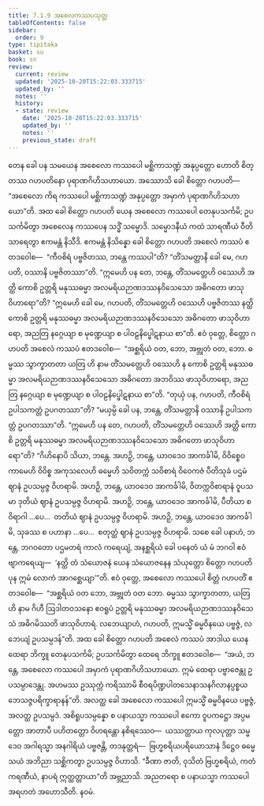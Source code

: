 ```yaml
---
title: 7.1.9 အစေလကဿပသုတ္တ
tableOfContents: false
sidebar:
  order: 9
type: tipitaka
basket: su
book: sn
review:
  current: review
  updated: '2025-10-20T15:22:03.333715'
  updated_by: ''
  notes: ''
  history:
  - state: review
    date: '2025-10-20T15:22:03.333715'
    updated_by: ''
    notes: ''
    previous_state: draft
---
```



<DynamicBreadcrumb />


<ReviewStatus review={frontmatter.review} showDetails={true} />

<HypothesisAnnotation frontmatter={frontmatter} />

<Division number="351" book="sn" e="ch" v="18" p="330">

<Paragraph number="1532" book="sn">
တေန ခေါ ပန သမယေန အစေလော ကဿပေါ မစ္ဆိကာသဏ္ဍံ အနုပ္ပတ္တော ဟောတိ စိတ္တဿ ဂဟပတိနော ပုရာဏဂိဟိသဟာယော. အဿောသိ ခေါ စိတ္တော ဂဟပတိ—  “အစေလော ကိရ ကဿပေါ မစ္ဆိကာသဏ္ဍံ အနုပ္ပတ္တော အမှာကံ ပုရာဏဂိဟိသဟာယော”တိ. အထ ခေါ စိတ္တော ဂဟပတိ ယေန အစေလော ကဿပေါ တေနုပသင်္ကမိ; ဥပသင်္ကမိတွာ အစေလေန ကဿပေန သဒ္ဓိံ သမ္မောဒိ. သမ္မောဒနီယံ ကထံ သာရဏီယံ ဝီတိသာရေတွာ ဧကမန္တံ နိသီဒိ. ဧကမန္တံ နိသိန္နော ခေါ စိတ္တော ဂဟပတိ အစေလံ ကဿပံ ဧတဒဝေါစ—  “ကီဝစိရံ ပဗ္ဗဇိတဿ, ဘန္တေ ကဿပါ”တိ? “တိံသမတ္တာနိ ခေါ မေ, ဂဟပတိ, ဝဿာနိ ပဗ္ဗဇိတဿာ”တိ. “ဣမေဟိ ပန တေ, ဘန္တေ, တိံသမတ္တေဟိ ဝဿေဟိ အတ္ထိ ကောစိ ဥတ္တရိ မနုဿဓမ္မာ အလမရိယဉာဏဒဿနဝိသေသော အဓိဂတော ဖာသုဝိဟာရော”တိ? “ဣမေဟိ ခေါ မေ, ဂဟပတိ, တိံသမတ္တေဟိ ဝဿေဟိ ပဗ္ဗဇိတဿ နတ္ထိ ကောစိ ဥတ္တရိ မနုဿဓမ္မာ အလမရိယဉာဏဒဿနဝိသေသော အဓိဂတော ဖာသုဝိဟာရော, အညတြ နဂ္ဂေယျာ စ မုဏ္ဍေယျာ စ ပါဝဠနိပ္ဖေါဋနာယ စာ”တိ. ဧဝံ ဝုတ္တေ, စိတ္တော ဂဟပတိ အစေလံ ကဿပံ ဧတဒဝေါစ—  “အစ္ဆရိယံ ဝတ, ဘော, အဗ္ဘုတံ ဝတ, ဘော. ဓမ္မဿ သွာက္ခာတတာ ယတြ ဟိ နာမ တိံသမတ္တေဟိ ဝဿေဟိ န ကောစိ ဥတ္တရိ မနုဿဓမ္မာ အလမရိယဉာဏဒဿနဝိသေသော အဓိဂတော အဘဝိဿ ဖာသုဝိဟာရော, အညတြ နဂ္ဂေယျာ စ မုဏ္ဍေယျာ စ ပါဝဠနိပ္ဖေါဋနာယ စာ”တိ.
</Paragraph>

<Paragraph number="1533" book="sn">
“တုယှံ ပန, ဂဟပတိ, ကီဝစိရံ ဥပါသကတ္တံ ဥပဂတဿာ”တိ? “မယှမ္ပိ ခေါ ပန, ဘန္တေ, တိံသမတ္တာနိ ဝဿာနိ ဥပါသကတ္တံ ဥပဂတဿာ”တိ. “ဣမေဟိ ပန တေ, ဂဟပတိ, တိံသမတ္တေဟိ ဝဿေဟိ အတ္ထိ ကောစိ ဥတ္တရိ မနုဿဓမ္မာ အလမရိယဉာဏဒဿနဝိသေသော အဓိဂတော ဖာသုဝိဟာရော”တိ? “ဂိဟိနောပိ သိယာ, ဘန္တေ. အဟဉှိ, ဘန္တေ, ယာဝဒေဝ အာကင်္ခါမိ, ဝိဝိစ္စေဝ ကာမေဟိ ဝိဝိစ္စ အကုသလေဟိ ဓမ္မေဟိ သဝိတက္ကံ သဝိစာရံ ဝိဝေကဇံ ပီတိသုခံ ပဌမံ ဈာနံ ဥပသမ္ပဇ္ဇ ဝိဟရာမိ. အဟဉှိ, ဘန္တေ, ယာဝဒေဝ အာကင်္ခါမိ, ဝိတက္ကဝိစာရာနံ ဝူပသမာ ဒုတိယံ ဈာနံ ဥပသမ္ပဇ္ဇ ဝိဟရာမိ. အဟဉှိ, ဘန္တေ, ယာဝဒေဝ အာကင်္ခါမိ, ပီတိယာ စ ဝိရာဂါ …ပေ…  တတိယံ ဈာနံ ဥပသမ္ပဇ္ဇ ဝိဟရာမိ. အဟဉှိ, ဘန္တေ, ယာဝဒေဝ အာကင်္ခါမိ, သုခဿ စ ပဟာနာ …ပေ…  စတုတ္ထံ ဈာနံ ဥပသမ္ပဇ္ဇ ဝိဟရာမိ. သစေ ခေါ ပနာဟံ, ဘန္တေ, ဘဂဝတော ပဌမတရံ ကာလံ ကရေယျံ, အနစ္ဆရိယံ ခေါ ပနေတံ ယံ မံ ဘဂဝါ ဧဝံ ဗျာကရေယျ—  ‘နတ္ထိ တံ သံယောဇနံ ယေန သံယောဇနေန သံယုတ္တော စိတ္တော ဂဟပတိ ပုန ဣမံ လောကံ အာဂစ္ဆေယျာ’”တိ. ဧဝံ ဝုတ္တေ, အစေလော ကဿပေါ စိတ္တံ ဂဟပတိံ ဧတဒဝေါစ—  “အစ္ဆရိယံ ဝတ ဘော, အဗ္ဘုတံ ဝတ ဘော. ဓမ္မဿ သွာက္ခာတတာ, ယတြ ဟိ နာမ ဂိဟီ ဩဒါတဝသနော ဧဝရူပံ ဥတ္တရိ မနုဿဓမ္မာ အလမရိယဉာဏဒဿနဝိသေသံ အဓိဂမိဿတိ ဖာသုဝိဟာရံ. လဘေယျာဟံ, ဂဟပတိ, ဣမသ္မိံ ဓမ္မဝိနယေ ပဗ္ဗဇ္ဇံ, လဘေယျံ ဥပသမ္ပဒန်”တိ.
</Paragraph>

<Paragraph number="1534" book="sn">
အထ ခေါ စိတ္တော ဂဟပတိ အစေလံ ကဿပံ အာဒါယ ယေန ထေရာ ဘိက္ခူ တေနုပသင်္ကမိ; ဥပသင်္ကမိတွာ ထေရေ ဘိက္ခူ ဧတဒဝေါစ—  “အယံ, ဘန္တေ, အစေလော ကဿပေါ အမှာကံ ပုရာဏဂိဟိသဟာယော. ဣမံ ထေရာ ပဗ္ဗာဇေန္တု ဥပသမ္ပာဒေန္တု. အဟမဿ ဥဿုက္ကံ ကရိဿာမိ စီဝရပိဏ္ဍပါတသေနာသနဂိလာနပ္ပစ္စယဘေသဇ္ဇပရိက္ခာရာနန်”တိ. အလတ္ထ ခေါ အစေလော ကဿပေါ ဣမသ္မိံ ဓမ္မဝိနယေ ပဗ္ဗဇ္ဇံ, အလတ္ထ ဥပသမ္ပဒံ. အစိရူပသမ္ပန္နော စ ပနာယသ္မာ ကဿပေါ ဧကော ဝူပကဋ္ဌော အပ္ပမတ္တော အာတာပီ ပဟိတတ္တော ဝိဟရန္တော နစိရဿေဝ—  ယဿတ္ထာယ ကုလပုတ္တာ သမ္မဒေဝ အဂါရသ္မာ အနဂါရိယံ ပဗ္ဗဇန္တိ, တဒနုတ္တရံ—  ဗြဟ္မစရိယပရိယောသာနံ ဒိဋ္ဌေဝ ဓမ္မေ သယံ အဘိညာ သစ္ဆိကတွာ ဥပသမ္ပဇ္ဇ ဝိဟာသိ. “ခီဏာ ဇာတိ, ဝုသိတံ ဗြဟ္မစရိယံ, ကတံ ကရဏီယံ, နာပရံ ဣတ္ထတ္တာယာ”တိ အဗ္ဘညာသိ. အညတရော စ ပနာယသ္မာ ကဿပေါ အရဟတံ အဟောသီတိ.

</Paragraph>
</Division>

<Paragraph number="1535" type="center" book="sn">
နဝမံ.
</Paragraph>